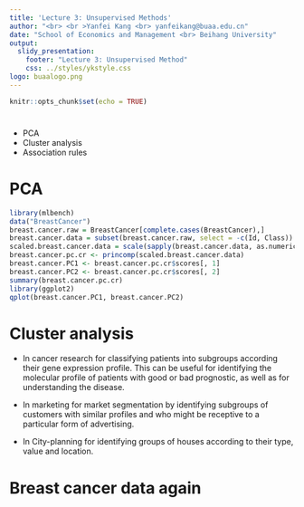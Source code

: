 ```yaml
---
title: 'Lecture 3: Unsupervised Methods'
author: "<br> <br >Yanfei Kang <br> yanfeikang@buaa.edu.cn"
date: "School of Economics and Management <br> Beihang University"
output:
  slidy_presentation:
    footer: "Lecture 3: Unsupervised Method"
    css: ../styles/ykstyle.css
logo: buaalogo.png
---
```


```r
knitr::opts_chunk$set(echo = TRUE)
```

# 

- PCA
- Cluster analysis
- Association rules


# PCA

```r
library(mlbench)
data("BreastCancer")
breast.cancer.raw = BreastCancer[complete.cases(BreastCancer),]
breast.cancer.data = subset(breast.cancer.raw, select = -c(Id, Class))
scaled.breast.cancer.data = scale(sapply(breast.cancer.data, as.numeric))
breast.cancer.pc.cr <- princomp(scaled.breast.cancer.data)
breast.cancer.PC1 <- breast.cancer.pc.cr$scores[, 1]
breast.cancer.PC2 <- breast.cancer.pc.cr$scores[, 2]
summary(breast.cancer.pc.cr)
library(ggplot2)
qplot(breast.cancer.PC1, breast.cancer.PC2)
```

# Cluster analysis

- In cancer research for classifying patients into subgroups according their gene expression profile. This can be useful for identifying the molecular profile of patients with good or bad prognostic, as well as for understanding the disease.

- In marketing for market segmentation by identifying subgroups of customers with similar profiles and who might be receptive to a particular form of advertising.

- In City-planning for identifying groups of houses according to their type, value and location.

# Breast cancer data again

```r

```